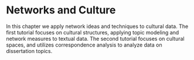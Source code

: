 # Networks and Culture {#ch12-Networks-Culture-R}

In this chapter we apply network ideas and techniques to cultural data. The first tutorial focuses on cultural structures, applying topic modeling and network measures to textual data. The second tutorial focuses on cultural spaces, and utilizes correspondence analysis to analyze data on dissertation topics.